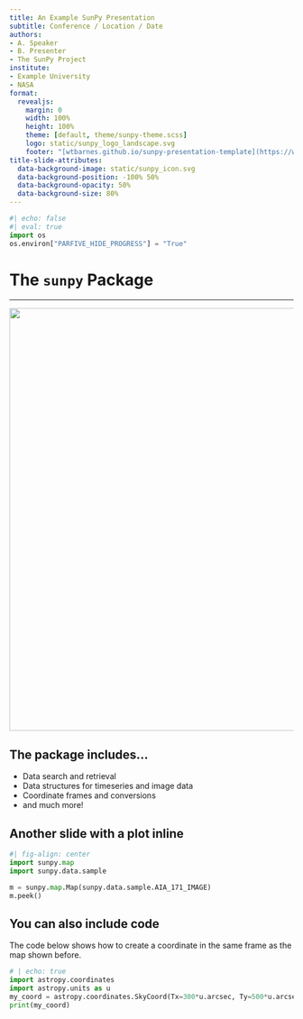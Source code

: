 ```yaml
---
title: An Example SunPy Presentation
subtitle: Conference / Location / Date
authors:
- A. Speaker
- B. Presenter
- The SunPy Project
institute:
- Example University
- NASA
format:
  revealjs:
    margin: 0
    width: 100%
    height: 100%
    theme: [default, theme/sunpy-theme.scss]
    logo: static/sunpy_logo_landscape.svg
    footer: "[wtbarnes.github.io/sunpy-presentation-template](https://wtbarnes.github.io/sunpy-presentation-template)"
title-slide-attributes: 
  data-background-image: static/sunpy_icon.svg
  data-background-position: -100% 50%
  data-background-opacity: 50%
  data-background-size: 80%
---
```

```python
#| echo: false
#| eval: true
import os
os.environ["PARFIVE_HIDE_PROGRESS"] = "True"
```

# The `sunpy` Package

---

![](static/tour.svg){height="750"}

## The package includes...

- Data search and retrieval
- Data structures for timeseries and image data
- Coordinate frames and conversions
- and much more!

## Another slide with a plot inline

```python
#| fig-align: center
import sunpy.map
import sunpy.data.sample

m = sunpy.map.Map(sunpy.data.sample.AIA_171_IMAGE)
m.peek()
```

## You can also include code

The code below shows how to create a coordinate in the same frame as the map shown before.
```python
# | echo: true
import astropy.coordinates
import astropy.units as u
my_coord = astropy.coordinates.SkyCoord(Tx=300*u.arcsec, Ty=500*u.arcsec, frame=m.coordinate_frame)
print(my_coord)
```